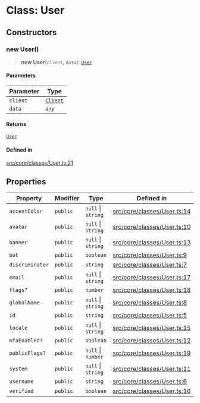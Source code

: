# Class: User

## Constructors

### new User()

> **new User**(`client`, `data`): [`User`](User.mdx)

#### Parameters

| Parameter | Type |
| ------ | ------ |
| `client` | [`Client`](Client.mdx) |
| `data` | `any` |

#### Returns

[`User`](User.mdx)

#### Defined in

[src/core/classes/User.ts:21](https://github.com/devdimer/cordium.js/blob/cfa1fbbb6bea11406ac7a0f9fe16ea54d3dc8144/src/core/classes/User.ts#L21)

## Properties

| Property | Modifier | Type | Defined in |
| ------ | ------ | ------ | ------ |
| `accentColor` | `public` | `null` \| `string` | [src/core/classes/User.ts:14](https://github.com/devdimer/cordium.js/blob/cfa1fbbb6bea11406ac7a0f9fe16ea54d3dc8144/src/core/classes/User.ts#L14) |
| `avatar` | `public` | `null` \| `string` | [src/core/classes/User.ts:10](https://github.com/devdimer/cordium.js/blob/cfa1fbbb6bea11406ac7a0f9fe16ea54d3dc8144/src/core/classes/User.ts#L10) |
| `banner` | `public` | `null` \| `string` | [src/core/classes/User.ts:13](https://github.com/devdimer/cordium.js/blob/cfa1fbbb6bea11406ac7a0f9fe16ea54d3dc8144/src/core/classes/User.ts#L13) |
| `bot` | `public` | `boolean` | [src/core/classes/User.ts:9](https://github.com/devdimer/cordium.js/blob/cfa1fbbb6bea11406ac7a0f9fe16ea54d3dc8144/src/core/classes/User.ts#L9) |
| `discriminator` | `public` | `string` | [src/core/classes/User.ts:7](https://github.com/devdimer/cordium.js/blob/cfa1fbbb6bea11406ac7a0f9fe16ea54d3dc8144/src/core/classes/User.ts#L7) |
| `email` | `public` | `null` \| `string` | [src/core/classes/User.ts:17](https://github.com/devdimer/cordium.js/blob/cfa1fbbb6bea11406ac7a0f9fe16ea54d3dc8144/src/core/classes/User.ts#L17) |
| `flags?` | `public` | `number` | [src/core/classes/User.ts:18](https://github.com/devdimer/cordium.js/blob/cfa1fbbb6bea11406ac7a0f9fe16ea54d3dc8144/src/core/classes/User.ts#L18) |
| `globalName` | `public` | `null` \| `string` | [src/core/classes/User.ts:8](https://github.com/devdimer/cordium.js/blob/cfa1fbbb6bea11406ac7a0f9fe16ea54d3dc8144/src/core/classes/User.ts#L8) |
| `id` | `public` | `string` | [src/core/classes/User.ts:5](https://github.com/devdimer/cordium.js/blob/cfa1fbbb6bea11406ac7a0f9fe16ea54d3dc8144/src/core/classes/User.ts#L5) |
| `locale` | `public` | `null` \| `string` | [src/core/classes/User.ts:15](https://github.com/devdimer/cordium.js/blob/cfa1fbbb6bea11406ac7a0f9fe16ea54d3dc8144/src/core/classes/User.ts#L15) |
| `mfaEnabled?` | `public` | `boolean` | [src/core/classes/User.ts:12](https://github.com/devdimer/cordium.js/blob/cfa1fbbb6bea11406ac7a0f9fe16ea54d3dc8144/src/core/classes/User.ts#L12) |
| `publicFlags?` | `public` | `null` \| `number` | [src/core/classes/User.ts:19](https://github.com/devdimer/cordium.js/blob/cfa1fbbb6bea11406ac7a0f9fe16ea54d3dc8144/src/core/classes/User.ts#L19) |
| `system` | `public` | `null` \| `string` | [src/core/classes/User.ts:11](https://github.com/devdimer/cordium.js/blob/cfa1fbbb6bea11406ac7a0f9fe16ea54d3dc8144/src/core/classes/User.ts#L11) |
| `username` | `public` | `string` | [src/core/classes/User.ts:6](https://github.com/devdimer/cordium.js/blob/cfa1fbbb6bea11406ac7a0f9fe16ea54d3dc8144/src/core/classes/User.ts#L6) |
| `verified` | `public` | `boolean` | [src/core/classes/User.ts:16](https://github.com/devdimer/cordium.js/blob/cfa1fbbb6bea11406ac7a0f9fe16ea54d3dc8144/src/core/classes/User.ts#L16) |

